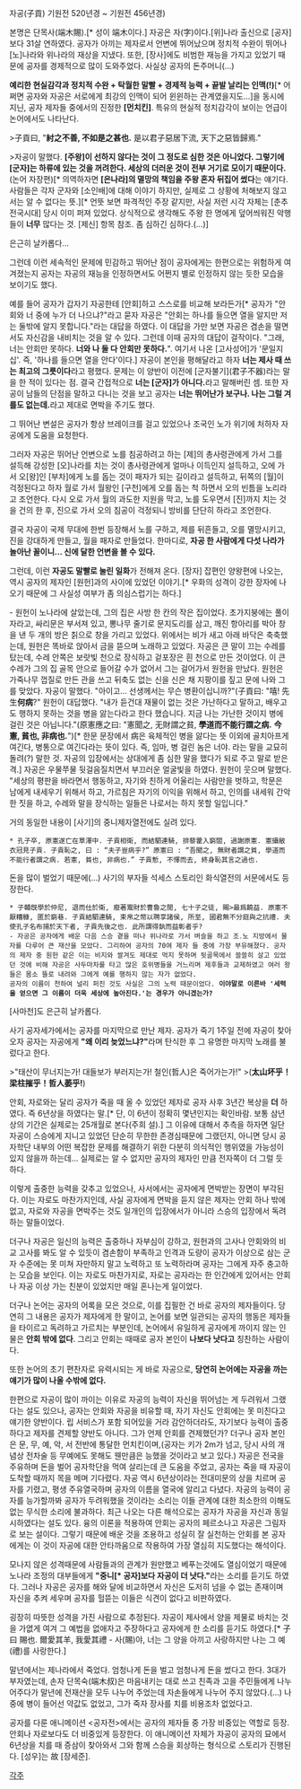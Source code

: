 자공(子貢) 기원전 520년경 ~ 기원전 456년경)

본명은 단목사(端木賜).[* 성이 端木이다.] 자공은 자(字)이다.[위]나라 출신으로 [공자]보다 31살 연하였다. 공자가 아끼는 제자로서 언변에 뛰어났으며 정치적 수완이 뛰어나 [노]나라와 위나라의 재상을 지냈다. 또한, [장사]에도 비범한 재능을 가지고 있었기 때문에 공자를 경제적으로 많이 도와주었다. 사실상 공자의 돈주머니(...)

'''예리한 현실감각과 정치적 수완 + 탁월한 말빨 + 경제적 능력 + 끝발 날리는 인맥(!)'''[* 어쩌면 공자와 자공은 서로에게 최강의 인맥이 되어 윈윈하는 관계였을지도...]을 동시에 지닌, 공자 제자들 중에서의 진정한 '''[먼치킨]'''. 특유의 현실적 정치감각이 보이는 언급이 논어에서도 나타난다.

>子貢曰, "'''紂之不善, 不如是之甚也.''' 是以君子惡居下流, 天下之惡皆歸焉."

>자공이 말했다. '''[주왕]이 선하지 않다는 것이 그 정도로 심한 것은 아니었다. 그렇기에 [군자]는 하류에 있는 것을 꺼려한다. 세상의 더러운 것이 전부 거기로 모이기 때문이다.''' (논어 자장편)[* 의역하자면 '''[은나라]의 멸망의 책임을 주왕 혼자 뒤집어 썼다'''는 얘기다. 사람들은 각자 군자와 [소인배]에 대해 이야기 하지만, 실제로 그 상황에 처해보지 않고서는 알 수 없다는 뜻.][* 언뜻 보면 파격적인 주장 같지만, 사실 저런 시각 자체는 [춘추전국시대] 당시 이미 퍼져 있었다. 상식적으로 생각해도 주왕 한 명에게 덮어씌워진 악행들이 '''너무''' 많다는 것. [제신] 항목 참조. 좀 심하긴 심하다.(…)]

은근히 날카롭다... 

그런데 이런 세속적인 문제에 민감하고 뛰어난 점이 공자에게는 한편으로는 위험하게 여겨졌는지 공자는 자공의 재능을 인정하면서도 어쩐지 별로 인정하지 않는 듯한 모습을 보이기도 했다.

예를 들어 공자가 갑자기 자공한테 [안회]하고 스스로를 비교해 보라든가[* 공자가 "안회와 너 중에 누가 더 나으냐?"라고 묻자 자공은 "안회는 하나를 들으면 열을 알지만 저는 둘밖에 알지 못합니다."라는 대답을 하였다. 이 대답을 가만 보면 자공은 겸손을 떨면서도 자신감을 내비치는 것을 알 수 있다. 그런데 이때 공자의 대답이 걸작이다. "그래, 너는 안회만 못하다. '''너와 나 둘 다 안회만 못하다.'''". 여기서 나온 [고사성어]가 '문일지십'. 즉, '하나를 들으면 열을 안다'이다.] 자공이 본인을 평해달라고 하자 '''너는 제사 때 쓰는 최고의 그릇이다'''라고 평했다. 문제는 이 양반이 이전에 [군자불기](君子不器)라는 말을 한 적이 있다는 점. 결국 간접적으로 '''너는 [군자]가 아니다.'''라고 말해버린 셈. 또한 자공이 남들의 단점을 말하고 다니는 것을 보고 공자는 '''너는 뛰어난가 보구나. 나는 그럴 겨를도 없는데.'''라고 제대로 면박을 주기도 했다.

그 뛰어난 변설은 공자가 항상 브레이크를 걸고 있었으나 조국인 노가 위기에 처하자 자공에게 도움을 요청한다.

그러자 자공은 뛰어난 언변으로 노를 침공하려고 하는 [제]의 총사령관에게 가서 그를 설득해 강성한 [오]나라를 치는 것이 총사령관에게 얼마나 이득인지 설득하고, 오에 가서 오[왕]인 [부차]에게 노를 돕는 것이 패자가 되는 길이라고 설득하고, 뒤쪽의 [월]이 걱정된다고 하자 월로 가서 월왕인 [구천]에게 오를 돕는 척 하면서 오의 빈틈을 노리라고 조언한다. 다시 오로 가서 월의 과도한 지원을 막고, 노를 도우면서 [진]까지 치는 것을 건의 한 후, 진으로 가서 오의 침공이 걱정되니 방비를 단단히 하라고 조언한다.

결국 자공이 국제 무대에 한번 등장해서 노를 구하고, 제를 뒤흔들고, 오를 멸망시키고, 진을 강대하게 만들고, 월을 패자로 만들었다. 한마디로, '''자공 한 사람에게 다섯 나라가 놀아난 꼴이니... 신에 달한 언변을 볼 수 있다.'''

그런데, 이런 '''자공도 말빨로 눌린 일화'''가 전해져 온다. [장자] 잡편인 양왕편에 나오는, 역시 공자의 제자인 [원헌]과의 사이에 있었던 이야기.[* 우화의 성격이 강한 장자에 나오기 때문에 그 사실성 여부가 좀 의심스럽기는 하다.]

- 원헌이 노나라에 살았는데, 그의 집은 사방 한 칸의 작은 집이었다. 초가지붕에는 풀이 자라고, 싸리문은 부서져 있고, 뽕나무 줄기로 문지도리를 삼고, 깨진 항아리를 박아 창을 낸 두 개의 방은 칡으로 창을 가리고 있었다. 위에서는 비가 새고 아래 바닥은 축축했는데, 원헌은 똑바로 앉아서 금을 뜯으며 노래하고 있었다.
자공은 큰 말이 끄는 수레를 탔는데, 수레 안쪽은 보랏빛 천으로 장식하고 겉포장은 흰 천으로 만든 것이었다. 이 큰 수레가 그의 집 골목 안으로 들어갈 수가 없어서 그는 걸어가서 원헌을 만났다. 원헌은 가죽나무 껍질로 만든 관을 쓰고 뒤축도 없는 신을 신은 채 지팡이를 짚고 문에 나와 그를 맞았다.
자공이 말했다. "아이고... 선생께서는 무슨 병환이십니까?"(子貢曰: "嘻! 先生'''何病'''?"
원헌이 대답했다. "내가 듣건대 재물이 없는 것은 가난하다고 말하고, 배우고도 행하지 못하는 것을 병을 앓는다라고 한다 했습니다. 지금 나는 가난한 것이지 병에 걸린 것은 아닙니다."(原憲應之曰: "憲聞之, 无財謂之貧, '''學道而不能行謂之病.''' '''今憲, 貧也, 非病也.'''")[* 한문 문장에서 病은 육체적인 병을 앓다는 뜻 이외에 골치아프게 여긴다, 병통으로 여긴다라는 뜻이 있다. 즉, 임마, 병 걸린 놈은 너야. 라는 말을 교묘히 돌려(?) 말한 것. 자공의 입장에서는 상대에게 좀 심한 말을 했다가 되로 주고 말로 받은 격.]
자공은 우물쭈물 뒷걸음질치면서 부끄러운 얼굴빛을 하였다.
원헌이 웃으며 말했다. "세상의 평판을 바라면서 행동하고, 자기와 친하게 어울리는 사람만을 벗하고, 학문은 남에게 내세우기 위해서 하고, 가르침은 자기의 이익을 위해서 하고, 인의를 내세워 간악한 짓을 하고, 수레와 말을 장식하는 일들은 나로서는 하지 못할 일입니다."

거의 동일한 내용이 [사기]의 중니제자열전에도 실려 있다.

 * 孔子卒, 原憲遂亡在草澤中. 子貢相衛, 而結駟連騎, 排藜藿入窮閻, 過謝原憲. 憲攝敝衣冠見子貢. 子貢恥之, 曰 : “夫子豈病乎?” 原憲曰 : “吾聞之, 無財者謂之貧, 學道而不能行者謂之病. 若憲, 貧也, 非病也.” 子貢慙, 不懌而去, 終身恥其言之過也.

돈을 많이 벌었기 때문에(...) 사기의 부자들 석세스 스토리인 화식열전의 서문에서도 등장한다.

 * 子贛旣學於仲尼, 退而仕於衛, 廢著鬻財於曹魯之閒, 七十子之徒, 賜>最爲饒益. 原憲不厭糟穅, 匿於窮巷. 子貢結駟連騎, 束帛之幣以聘享諸侯, 所至, 國君無不分庭與之抗禮. 夫使孔子名布揚於天下者, 子貢先後之也. 此所謂得埶而益彰者乎?
 - 자공은 공자에게 배운 다음 스승 곁을 떠나 위나라로 가서 벼슬을 하고 조․노 지방에서 물자를 다루어 큰 재산을 모았다. 그리하여 공자의 70여 제자 들 중에 가장 부유해졌다. 공자의 제자 중 원헌 같은 이는 비지와 쌀겨도 제대로 먹지 못하며 뒷골목에서 쓸쓸히 살고 있었던 것에 비해 자공은 사두마차를 타고 많은 호위병들을 거느리며 제후들과 교제하였고 여러 왕들은 몸소 뜰로 내려와 그에게 예를 행하지 않는 자가 없었다.
 공자의 이름이 천하여 널리 퍼진 것도 사실은 그의 노력 때문이었다. '''이야말로 이른바 '세력을 얻으면 그 이름이 더욱 세상에 높아진다.'는 경우가 아니겠는가?'''

[사마천]도 은근히 날카롭다.

사기 공자세가에서는 공자를 마지막으로 만난 제자. 공자가 죽기 1주일 전에 자공이 찾아오자 공자는 자공에게 '''"왜 이리 늦었느냐?"'''라며 탄식한 후 그 유명한 마지막 노래를 불렀다고 한다.

>"태산이 무너지는가! 대들보가 부러지는가! 철인(哲人)은 죽어가는가!"
>('''太山坏乎！梁柱摧乎！哲人萎乎!''')

안회, 자로와는 달리 공자가 죽을 때 올 수 있었던 제자로 공자 사후 3년간 복상을 '''더''' 하였다. 즉 6년상을 하였다는 말.[* 단, 이 6년이 정확히 몇년인지는 확인바람. 보통 삼년상의 기간은 실제로는 25개월로 본다(주희 설).] 그 이유에 대해서 추측을 하자면 일단 자공이 스승에게 지니고 있었던 단순히 무한한 존경심때문에 그랬던지, 아니면 당시 공자학단 내부의 어떤 복잡한 문제를 해결하기 위한 다분히 의식적인 행위였을 가능성이 있지 않을까 하는데... 실제로는 알 수 없지만 공자의 제자인 만큼 전자쪽이 더 그럴 듯 하다.

이렇게 출중한 능력을 갖추고 있었으나, 사서에서는 공자에게 면박받는 장면이 부각된다. 이는 자로도 마찬가지인데, 사실 공자에게 면박을 듣지 않은 제자는 안회 하나 밖에 없고, 자로와 자공을 면박주는 것도 일개인의 입장에서가 아니라 스승의 입장에서 독려하는 말들이었다.

더구나 자공은 일신의 능력은 출중하나 자부심이 강하고, 원헌과의 고사나 안회와의 비교 고사를 봐도 알 수 있듯이 겸손함이 부족하고 인격과 도량이 공자가 이상으로 삼는 군자 수준에는 못 미쳐 자만하지 말고 노력하고 또 노력하라며 공자는 그에게 자주 충고하는 모습을 보인다. 이는 자로도 마찬가지로, 자로는 공자라는 한 인간에게 있어서는 안회나 자공 이상 가는 친분이 있었지만 매일 혼나는게 일이었다.

더구나 논어는 공자의 어록을 모은 것으로, 이를 집필한 건 바로 공자의 제자들이다. 당연히 그 내용은 공자가 제자에게 한 말이고, 논어를 보면 일관되는 공자의 행동은 제자들을 타이르고 독려하고 가르치는 부분인데, 논어에서 유일하게 공자에게 까이지 않는 인물은 '''안회 밖에 없다'''. 그리고 안회는 때때로 공자 본인이 '''나보다 낫다고''' 칭찬하는 사람이다.

또한 논어의 초기 편찬자로 유력시되는 게 바로 자공으로, '''당연히 논어에는 자공을 까는 얘기가 많이 나올 수밖에 없다.''' 

한편으로 자공이 많이 까이는 이유로 자공의 능력이 자신을 뛰어넘는 게 두려워서 그랬다는 설도 있으나, 공자는 안회와 자공을 비유할 때, 자기 자신도 안회에는 못 미친다고 얘기한 양반이다. 립 서비스가 포함 되어있을 거라 감안하더라도, 자기보다 능력이 출중하다고 제자를 견제할 양반도 아니다. 그가 언제 안회를 견제했던가? 더구나 공자 본인은 문, 무, 예, 악, 서 전반에 통달한 먼치킨이며,(공자는 키가 2m가 넘고, 당시 사의 개념상 전차술 등 무예에도 못해도 웬만큼은 능했을 것이라고 보고 있다.) 자공은 전국을 주유하며 돈을 벌어 공자학단을 먹여 살리는데 큰 도움을 주었고, 공자는 죽을 때 자공이 도착할 때까지 목을 메며 기다렸다. 자공 역시 6년상이라는 전대미문의 상을 치르며 공자를 기렸고, 평생 주유열국하며 공자의 이름을 열국에 알리고 다녔다. 자공의 능력이 공자를 능가할까봐 공자가 두려워했을 것이라는 소리는 이들 관계에 대한 최소한의 이해도 없는 무식한 소리에 불과하다.
최근 나오는 다른 해석으로는 공자가 자공을 자신과 동일시하였다는 설도 있다. 융의 이론을 적용하여 안회는 공자의 페르소나고 자공은 그림자로 보는 설이다. 그렇기 때문에 배운 것을 조용하고 성실히 잘 실천하는 안회를 본 공자에게는 이 것이 자공에 대한 안타까움으로 작용하여 가장 열심히 지도했다는 해석이다.

모나지 않은 성격때문에 사람들과의 관계가 원만했고 베푸는것에도 열심이었기 때문에 노나라 조정의 대부들에게 '''"중니[* 공자]보다 자공이 더 낫다."'''라는 소리를 듣기도 하였다. 그러나 자공은 공자를 해와 달에 비교하면서 자신은 도저히 넘을 수 없는 존재이며 자신을 추켜 세우며 공자를 헐뜯는 이들은 식견이 없다고 비판하였다.

굉장히 따뜻한 성격을 가진 사람으로 추정된다. 자공이 제사에서 양을 제물로 바치는 것을 가엾게 여겨 그 예법을 없애자고 주장하다고 공자에게 한 소리를 듣기도 하였다.[* 子曰 賜也. 爾愛其羊, 我愛其禮 - 사(賜)야, 너는 그 양을 아끼고 사랑하지만 나는 그 예(禮)를 사랑한다.]

말년에서는 제나라에서 죽었다. 엄청나게 돈을 벌고 엄청나게 돈을 썼다고 한다. 3대가 부자였는데, 손자 단목숙(端木叔)은 마음내키는 대로 쓰고 친족과 고을 주민들에게 나누어주다가 말년에 전재산을 모두 나누어 주었는데 자손들에게 나누어 주지 않았다.(...) 나중에 병이 들어선 약값도 없었고, 그가 죽자 장사를 치를 비용조차 없었다고.

공자를 다룬 애니메이션 <공자전>에서는 공자의 제자들 중 가장 비중있는 역할로 등장. 안회나 자로보다도 더 비중있게 등장한다. 이 애니메이션 자체가 자공이 공자의 묘에서 6년상을 치를 때 증삼이 찾아와서 그와 함께 스승을 회상하는 형식으로 스토리가 진행된다. [성우]는 故 [장세준].

[[각주]]
